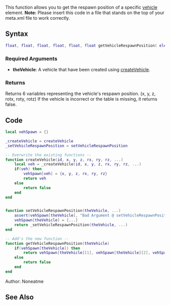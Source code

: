 {{Useful Function}}
<lowercasetitle/>

This function allows you to get the respawn position of a specific [[/vehicle.md|vehicle]] element.
'''Note:''' Please insert this code in a file that stands on the top of your meta.xml file to work correctly.

==Syntax==
<syntaxhighlight lang="lua">float, float, float, float, float, float getVehicleRespawnPosition( element theVehicle )</syntaxhighlight>

===Required Arguments===
* '''theVehicle''': A vehicle that have been created using [[/createVehicle.md|createVehicle]].

===Returns===
Returns 6 variables representing the vehicle's respawn position. (x, y, z, rotx, roty, rotz)
If the vehicle is incorrect or the table is missing, it returns false.

==Code==
<section name="Server and Clientside script" class="both" show="true">
<syntaxhighlight lang="lua">
local vehSpawn = {}

_createVehicle = createVehicle
_setVehicleRespawnPosition = setVehicleRespawnPosition

-- Overwrite the existing functions --
function createVehicle(id, x, y, z, rx, ry, rz, ...)
	local veh = _createVehicle(id, x, y, z, rx, ry, rz, ...)
	if(veh) then
		vehSpawn[veh] = {x, y, z, rx, ry, rz}
		return veh
	else
		return false
	end
end


function setVehicleRespawnPosition(theVehicle, ...)
	assert(vehSpawn[theVehicle], "Bad Argument @ setVehicleRespawnPosition (Vehicle respawn position does not exists)")
	vehSpawn[theVehicle] = {...}
	return _setVehicleRespawnPosition(theVehicle, ...)
end	

-- Add's the new function --
function getVehicleRespawnPosition(theVehicle)
	if(vehSpawn[theVehicle]) then
		return vehSpawn[theVehicle][1], vehSpawn[theVehicle][2], vehSpawn[theVehicle][3], vehSpawn[theVehicle][4], vehSpawn[theVehicle][5], vehSpawn[theVehicle][6]
	else
		return false
	end
end
</syntaxhighlight>
</section>

Author: Noneatme

==See Also==
{{Useful_Functions}}